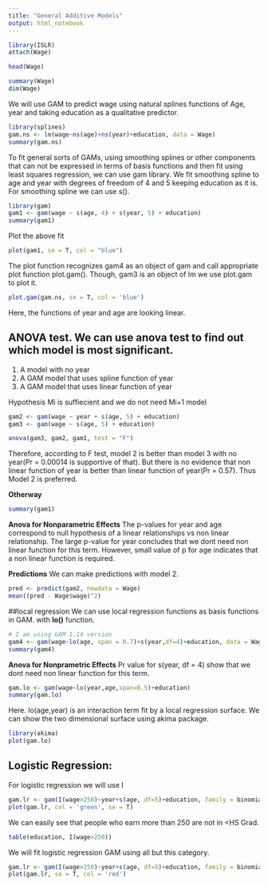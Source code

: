 ```yaml
---
title: "General Additive Models"
output: html_notebook
---
```



```r
library(ISLR)
attach(Wage)
```
```r
head(Wage)

```
```r
summary(Wage)
dim(Wage)
```

We will use GAM to predict wage using natural splines functions of Age, year and taking education as a qualitative predictor.
```r
library(splines)
gam.ns <- lm(wage~ns(age)+ns(year)+education, data = Wage)
summary(gam.ns)
```
To fit general sorts of GAMs, using smoothing splines or other components that can not be expressed in terms of basis functions and then fit using least squares regression, we can use gam library. We fit smoothing spline to age and year with degrees of freedom of 4 and 5 keeping education as it is. For smoothing spline we can use s(). 
```r
library(gam)
gam1 <- gam(wage ~ s(age, 4) + s(year, 5) + education)
summary(gam1)
```
Plot the above fit
```r
plot(gam1, se = T, col = "blue")
```
The plot function recognizes gam4 as an object of gam and call appropriate plot function plot.gam(). Though, gam3 is an object of lm we use plot.gam to plot it.
```r
plot.gam(gam.ns, se = T, col = 'blue')
```

Here, the functions of year and age are looking linear. 

## ANOVA test. We can use anova test to find out which model is most significant.
1) A model with no year
2) A GAM model that uses spline function of year
3) A GAM model that uses linear function of year 

Hypothesis
Mi is suffiecient and we do not need Mi+1 model
```r
gam2 <- gam(wage ~ year + s(age, 5) + education)
gam3 <- gam(wage ~ s(age, 5) + education)

anova(gam3, gam2, gam1, test = "F")
```
Therefore, according to F test, model 2 is better than model 3 with no year(Pr = 0.00014 is supportive of that). But there is no evidence that non linear function of year is better than linear function of year(Pr = 0.57). Thus Model 2 is preferred.

**Otherway**
```r
summary(gam1)
```
**Anova for Nonparametric Effects**
The p-values for year and age correspond to null hypothesis of a linear relationships vs non linear relationship. The large p-value for year concludes that we dont need non linear function for this term. However, small value of p for age indicates that a non linear function is required. 

**Predictions**
We can make predictions with model 2.
```r
pred <- predict(gam2, newdata = Wage)
mean((pred - Wage$wage)^2)
```

##local regression
We can use local regression functions as basis functions in GAM. with **lo()** function.
```r
# I am using GAM 1.14 version
gam4 <- gam(wage~lo(age, span = 0.7)+s(year,df=4)+education, data = Wage)
summary(gam4)
```
**Anova for Nonprametric Effects**
Pr value for s(year, df = 4) show that we dont need non linear function for this term.
```r
gam.lo <- gam(wage~lo(year,age,span=0.5)+education)
summary(gam.lo)
```
Here. lo(age,year) is an interaction term fit by a local regression surface. We can show the two dimensional surface using akima package.
```r
library(akima)
plot(gam.lo)
```

## Logistic Regression:

For logistic regression we will use I
```r
gam.lr <- gam(I(wage>250)~year+s(age, df=5)+education, family = binomial, data = Wage)
plot(gam.lr, col = 'green', se = T)
```
We can easily see that people who earn more than 250 are not in <HS Grad.
```r
table(education, I(wage>250))
```
We will fit logistic regression GAM using all but this category.
```r
gam.lr <- gam(I(wage>250)~year+s(age, df=5)+education, family = binomial, data = Wage, subset = (education!='1. < HS Grad'))
plot(gam.lr, se = T, col = 'red')
```

